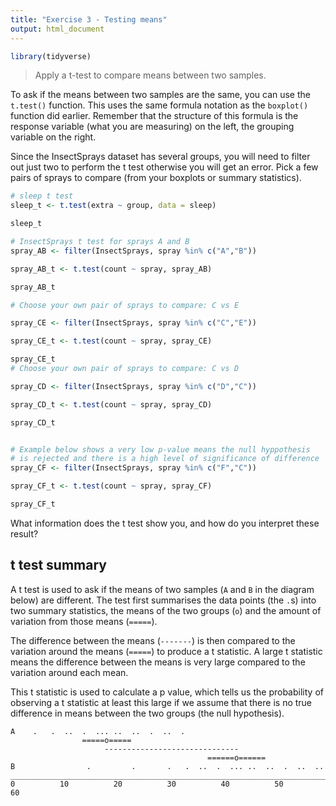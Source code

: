 ```yaml
---
title: "Exercise 3 - Testing means"
output: html_document
---
```


```r
library(tidyverse)
```

>Apply a t-test to compare means between two samples.

To ask if the means between two samples are the same, you can use the `t.test()` function. This uses
the same formula notation as the `boxplot()` function did earlier. Remember that the structure of this formula 
is the response variable (what you are measuring) on the left, the grouping variable on the right.

Since the InsectSprays dataset has several groups, you will need to filter out just two to perform 
the t test otherwise you will get an error. Pick a few pairs of sprays to compare (from your boxplots
or summary statistics). 

```r
# sleep t test
sleep_t <- t.test(extra ~ group, data = sleep)

sleep_t

# InsectSprays t test for sprays A and B
spray_AB <- filter(InsectSprays, spray %in% c("A","B"))

spray_AB_t <- t.test(count ~ spray, spray_AB)

spray_AB_t

# Choose your own pair of sprays to compare: C vs E

spray_CE <- filter(InsectSprays, spray %in% c("C","E"))

spray_CE_t <- t.test(count ~ spray, spray_CE)

spray_CE_t
# Choose your own pair of sprays to compare: C vs D

spray_CD <- filter(InsectSprays, spray %in% c("D","C"))

spray_CD_t <- t.test(count ~ spray, spray_CD)

spray_CD_t


# Example below shows a very low p-value means the null hyppothesis 
# is rejected and there is a high level of significance of difference
spray_CF <- filter(InsectSprays, spray %in% c("F","C"))

spray_CF_t <- t.test(count ~ spray, spray_CF)

spray_CF_t

```

What information does the t test show you, and how do you interpret these result?


## t test summary

A t test is used to ask if the means of two samples (`A` and `B` in the diagram below) are different. 
The test first summarises the data points (the `.`s) into two summary statistics, the means of the 
two groups (`o`) and the amount of variation from those means (`=====`).

The difference between the means (`-------`) is then compared to the variation around the means (`=====`)
to produce a t statistic. A large t statistic means the difference between the means is very large
compared to the variation around each mean.

This t statistic is used to calculate a p value, which tells us the probability of observing a 
t statistic at least this large if we assume that there is no true difference in means between the
two groups (the null hypothesis).

```
A    .   .  ..  .  ... ..  ..  .  ..  .
                =====o=====
                     ------------------------------
                                            ======o======
B                .         .       .   .  ..  .  ... ..  ..  .  ..  ..
__________________________________________________________________________
0          10          20          30          40          50          60
```